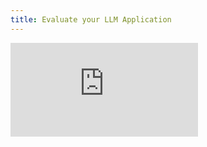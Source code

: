 ```yaml
---
title: Evaluate your LLM Application
---
```


<div style={{
    position: 'relative',
    paddingBottom: '56.25%', // 16:9 aspect ratio
    height: 0,
    overflow: 'hidden',
    maxWidth: '100%',
    marginBottom: '20px'
}}>
    <iframe
        src="https://www.loom.com/embed/fdcb38aca1dc4566b7bee20f7a22ded4?sid=de77c73f-9da3-4d90-bcbd-36440b8bd38f"
        frameborder="0"
        webkitallowfullscreen
        mozallowfullscreen
        allowfullscreen
        style={{
            position: 'absolute',
            top: 0,
            left: 0,
            width: '100%',
            height: '100%',
        }}
    />
</div>

## Bringing It All Together: Complete LLM Evaluation

This comprehensive video demonstrates the complete [evaluation](https://www.comet.com/docs/opik/evaluation/overview) workflow in Opik, where [datasets](https://www.comet.com/docs/opik/evaluation/manage_datasets) and [metrics](https://www.comet.com/docs/opik/evaluation/metrics/overview) come together to systematically assess LLM performance. You'll see a practical comparison between GPT-4 and [Gemini](https://www.comet.com/docs/opik/tracing/integrations/gemini) models on a RAG application, learn about [prompt versioning](https://www.comet.com/docs/opik/prompt_engineering/prompt_management), [experiment](https://www.comet.com/docs/opik/evaluation/evaluate_your_llm) management, and discover how to make data-driven decisions for production deployment. This is where all previous concepts unite into actionable insights.

## Key Highlights

- **End-to-End [Evaluation](https://www.comet.com/docs/opik/evaluation/overview) Workflow**: Run complete [evaluations](https://www.comet.com/docs/opik/evaluation/evaluate_your_llm) that process [datasets](https://www.comet.com/docs/opik/evaluation/manage_datasets), apply models, and score outputs using defined [metrics](https://www.comet.com/docs/opik/evaluation/metrics/overview) in a systematic pipeline
- **[Prompt Management](https://www.comet.com/docs/opik/prompt_engineering/prompt_management) & Versioning**: Use Opik's [prompt class](https://www.comet.com/docs/opik/prompt_engineering/managing_prompts_in_code) to create versioned [prompts](https://www.comet.com/docs/opik/prompt_engineering/prompt_management) with commit history, ensuring reproducibility and saving time/money
- **Multi-Model Benchmarking**: Compare different models (GPT-4 vs [Gemini](https://www.comet.com/docs/opik/tracing/integrations/gemini)) side-by-side using [evaluation tasks](https://www.comet.com/docs/opik/evaluation/evaluate_your_llm) and systematic scoring across identical [datasets](https://www.comet.com/docs/opik/evaluation/manage_datasets)
- **Smart [Experiment](https://www.comet.com/docs/opik/evaluation/evaluate_your_llm) Organization**: Name [experiments](https://www.comet.com/docs/opik/evaluation/evaluate_your_llm) strategically (e.g., by model name) for easy identification and comparison rather than relying on random generated names
- **Live [Experiment](https://www.comet.com/docs/opik/evaluation/evaluate_your_llm) Monitoring**: Track [evaluation](https://www.comet.com/docs/opik/evaluation/overview) progress in real-time through the Opik UI, viewing [dataset](https://www.comet.com/docs/opik/evaluation/manage_datasets) processing and results as they're generated
- **Side-by-Side Comparison**: Use the compare feature to evaluate multiple [experiments](https://www.comet.com/docs/opik/evaluation/evaluate_your_llm) simultaneously, making model selection decisions based on quantitative [metrics](https://www.comet.com/docs/opik/evaluation/metrics/overview)
- **Template Generation**: Leverage the "Create New Experiment" button to automatically generate [evaluation](https://www.comet.com/docs/opik/evaluation/overview) scripts with selected [metrics](https://www.comet.com/docs/opik/evaluation/metrics/overview) for reuse in Python
- **Trace-Level Inspection**: Dive deep into individual responses by opening [traces](https://www.comet.com/docs/opik/tracing/log_traces) from [experiment](https://www.comet.com/docs/opik/evaluation/evaluate_your_llm) results to understand model behavior and decision paths
- **Data-Driven Production Decisions**: Choose the best-performing [prompts](https://www.comet.com/docs/opik/prompt_engineering/prompt_management) and models based on concrete [metrics](https://www.comet.com/docs/opik/evaluation/metrics/overview) rather than subjective assessment, building confidence for deployment
